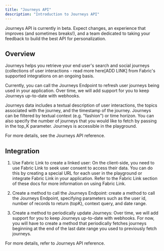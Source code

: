 ```yaml
---
title: "Journeys API"
description: "Introduction to Journeys API"
---
```


<Warning>
Journeys API is currently in beta. Expect changes, an experience that improves (and sometimes breaks!), and a team dedicated to taking your feedback to build the best API for personalization. 
</Warning>

## Overview
Journeys helps you retrieve your end user's search and social journeys (collections of user interactions - read more here[ADD LINK] from Fabric's supported integrations on an ongoing basis. 

Currently, you can call the Journeys Endpoint to refresh user journeys being used in your application. Over time, we will add support for you to keep Journeys up-to-date with webhooks. 

Journeys data includes a textual description of user interactions, the topics associated with the journey, and the timestamp of the journey. Journeys can be filtered by textual context (e.g. "fashion") or time horizon. You can also specify the number of journeys that you would like to fetch by passing in the top_K parameter. Journeys is accessible in the playground. 

For more details, see the Journeys API reference.

## Integration 
1. Use Fabric Link to create a linked user: On the client-side, you need to use Fabric Link to seek user consent to access their data. You can do this by creating a special URL for each user in the playground or integrate Fabric Link in your application. Refer to the Fabric Link section of these docs for more information on using Fabric Link.   

2. Create a method to call the Journeys Endpoint: create a method to call the Journeys Endpoint, specifying parameters such as the user id, number of records to return (topK), context query, and date range.   

3. Create a method to periodically update Journeys: Over time, we will add support for you to keep Journeys up-to-date with webhooks. For now, you will have to create a method that periodically fetches journeys beginning at the end of the last date range you used to previously fetch journeys.

For more details, refer to Journeys API reference.  


